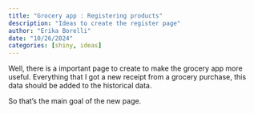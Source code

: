 ```yaml
---
title: "Grocery app : Registering products"
description: "Ideas to create the register page"
author: "Erika Borelli"
date: "10/26/2024"
categories: [shiny, ideas]
---
```


Well, there is a important page to create to make the grocery app more useful. Everything that I got a new receipt from a grocery purchase, this data should be added to the historical data.

So that's the main goal of the new page.
